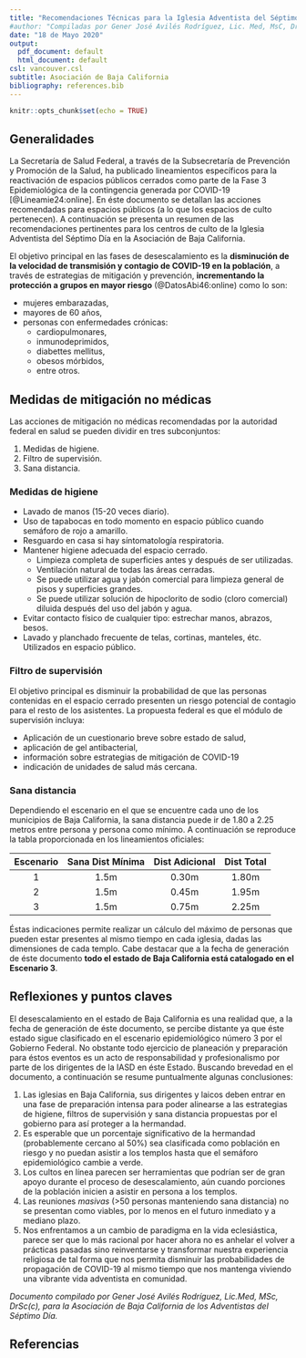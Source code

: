 ```yaml
---
title: "Recomendaciones Técnicas para la Iglesia Adventista del Séptimo Día"
#author: "Compiladas por Gener José Avilés Rodríguez, Lic. Med, MsC, DrSc(c)"
date: "18 de Mayo 2020"
output:
  pdf_document: default
  html_document: default
csl: vancouver.csl
subtitle: Asociación de Baja California
bibliography: references.bib
---
```


```r
knitr::opts_chunk$set(echo = TRUE)
```

## Generalidades

La Secretaría de Salud Federal, a través de la Subsecretaría de Prevención y Promoción de la Salud, ha publicado lineamientos específicos para la reactivación de espacios públicos cerrados como parte de la Fase 3 Epidemiológica de la contingencia generada por COVID-19 [@Lineamie24:online]. En éste documento se detallan las acciones recomendadas para espacios públicos (a lo que los espacios de culto pertenecen).
A continuación se presenta un resumen de las recomendaciones pertinentes para los centros de culto de la Iglesia Adventista del Séptimo Día en la Asociación de Baja California.

El objetivo principal en las fases de desescalamiento es la **disminución de la velocidad de transmisión y contagio de COVID-19 en la población**, a través de estrategias de mitigación y prevención, **incrementando la protección a grupos en mayor riesgo** (@DatosAbi46:online) como lo son:

  - mujeres embarazadas,
  - mayores de 60 años,
  - personas con enfermedades crónicas:
    - cardiopulmonares,
    - inmunodeprimidos,
    - diabettes mellitus,
    - obesos mórbidos,
    - entre otros.

## Medidas de mitigación no médicas
Las acciones de mitigación no médicas recomendadas por la autoridad federal en salud se pueden dividir en tres subconjuntos:

  1. Medidas de higiene.
  1. Filtro de supervisión.
  1. Sana distancia.


### Medidas de higiene

  - Lavado de manos (15-20 veces diario).
  - Uso de tapabocas en todo momento en espacio público cuando semáforo de rojo a amarillo.
  - Resguardo en casa si hay síntomatología respiratoria.
  - Mantener higiene adecuada del espacio cerrado.
    - Limpieza completa de superficies antes y después de ser utilizadas.
    - Ventilación natural de todas las áreas cerradas.
    - Se puede utilizar agua y jabón comercial para limpieza general de pisos y superficies grandes.
    - Se puede utilizar solución de hipoclorito de sodio (cloro comercial) diluida después del uso del jabón y agua.
  - Evitar contacto físico de cualquier tipo: estrechar manos, abrazos, besos.
  - Lavado y planchado frecuente de telas, cortinas, manteles, étc. Utilizados en espacio público.

### Filtro de supervisión

El objetivo principal es disminuir la probabilidad de que las personas contenidas en el espacio cerrado presenten un riesgo potencial de contagio para el resto de los asistentes. La propuesta federal es que el módulo de supervisión incluya:

  - Aplicación de un cuestionario breve sobre estado de salud,
  - aplicación de gel antibacterial,
  - información sobre estrategias de mitigación de COVID-19
  - indicación de unidades de salud más cercana.

### Sana distancia

Dependiendo el escenario en el que se encuentre cada uno de los municipios de Baja California, la sana distancia puede ir de 1.80 a 2.25 metros entre persona y persona como mínimo. A continuación se reproduce la tabla proporcionada en los lineamientos oficiales:

| Escenario | Sana Dist Mínima | Dist Adicional | Dist Total |
|:---------:|:----------------:|:--------------:|:----------:|
|     1     |       1.5m       |      0.30m     |    1.80m   |
|     2     |       1.5m       |      0.45m     |    1.95m   |
|     3     |       1.5m       |      0.75m     |    2.25m   |

Éstas indicaciones permite realizar un cálculo del máximo de personas que pueden estar presentes al mismo tiempo en cada iglesia, dadas las dimensiones de cada templo. Cabe destacar que a la fecha de generación de éste documento **todo el estado de Baja California está catalogado en el Escenario 3**.

## Reflexiones y puntos claves

El desescalamiento en el estado de Baja California es una realidad que, a la fecha de generación de éste documento, se percibe distante ya que éste estado sigue clasificado en el escenario epidemiológico número 3 por el Gobierno Federal. No obstante todo ejercicio de planeación y preparación para éstos eventos es un acto de responsabilidad y profesionalismo por parte de los dirigentes de la IASD en éste Estado. Buscando brevedad en el documento, a continuación se resume puntualmente algunas conclusiones:

  1. Las iglesias en Baja California, sus dirigentes y laicos deben entrar en una fase de preparación intensa para poder alinearse a las estrategias de higiene, filtros de supervisión y sana distancia propuestas por el gobierno para así proteger a la hermandad.
  1. Es esperable que un porcentaje significativo de la hermandad (probablemente cercano al 50%) sea clasificada como población en riesgo y no puedan asistir a los templos hasta que el semáforo epidemiológico cambie a verde.
  1. Los cultos en línea parecen ser herramientas que podrían ser de gran apoyo durante el proceso de desescalamiento, aún cuando porciones de la población inicien a asistir en persona a los templos.
  1. Las reuniones *masivas* (>50 personas manteniendo sana distancia) no se presentan como viables, por lo menos en el futuro inmediato y a mediano plazo.
  1. Nos enfrentamos a un cambio de paradigma en la vida eclesiástica, parece ser que lo más racional por hacer ahora no es anhelar el volver a prácticas pasadas sino reinventarse y transformar nuestra experiencia religiosa de tal forma que nos permita disminuir las probabilidades de propagación de COVID-19 al mismo tiempo que nos mantenga viviendo una vibrante vida adventista en comunidad.

*Documento compilado por Gener José Avilés Rodríguez, Lic.Med, MSc, DrSc(c), para la Asociación de Baja California de los Adventistas del Séptimo Día.*

## Referencias